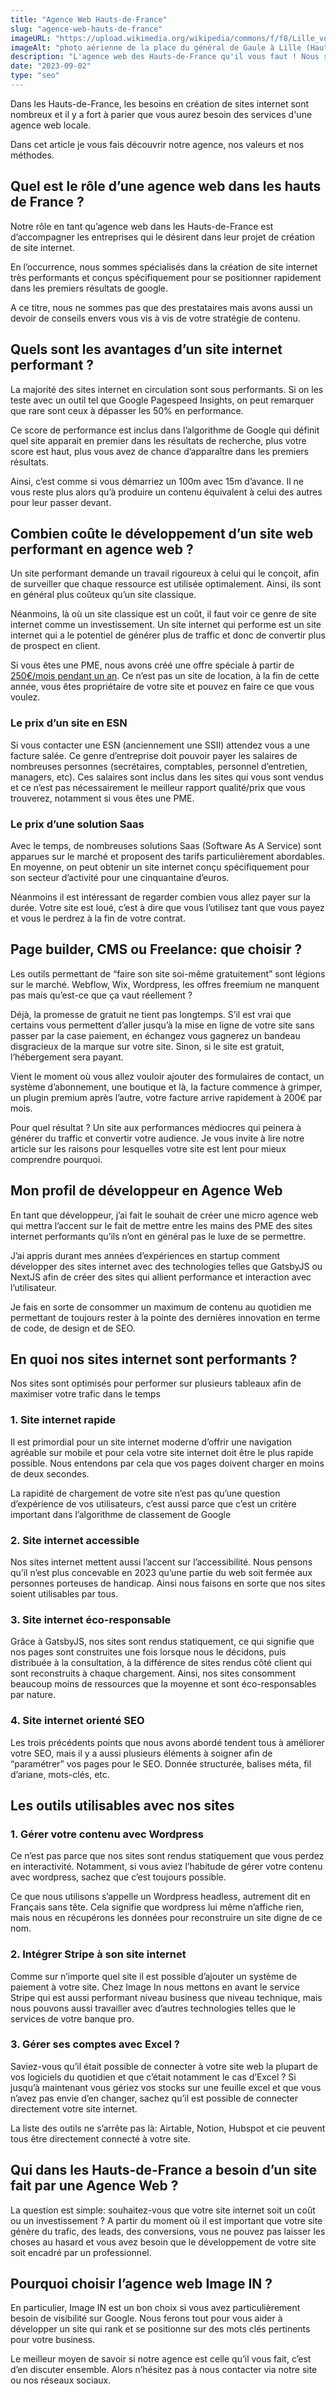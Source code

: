 ---
title: "Agence Web Hauts-de-France"
slug: "agence-web-hauts-de-france"
imageURL: "https://upload.wikimedia.org/wikipedia/commons/f/f8/Lille_vue_gd_place.JPG"
imageAlt: "photo aérienne de la place du général de Gaule à Lille (Haut-de-France)"
description: "L'agence web des Hauts-de-France qu'il vous faut ! Nous sommes spécialisés en création de sites internets ultra performants pour les PME 🔥"
date: "2023-09-02"
type: "seo"
---

Dans les Hauts-de-France, les besoins en création de sites internet sont nombreux et il y a fort à parier que vous aurez besoin des services d'une agence web locale.

Dans cet article je vous fais découvrir notre agence, nos valeurs et nos méthodes.

## Quel est le rôle d’une agence web dans les hauts de France ?

Notre rôle en tant qu’agence web dans les Hauts-de-France est d’accompagner les entreprises qui le désirent dans leur projet de création de site internet.

En l’occurrence, nous sommes spécialisés dans la création de site internet très performants et conçus spécifiquement pour se positionner rapidement dans les premiers résultats de google.

A ce titre, nous ne sommes pas que des prestataires mais avons aussi un devoir de conseils envers vous vis à vis de votre stratégie de contenu.

## Quels sont les avantages d’un site internet performant ?

La majorité des sites internet en circulation sont sous performants. Si on les teste avec un outil tel que Google Pagespeed Insights, on peut remarquer que rare sont ceux à dépasser les 50% en performance.

Ce score de performance est inclus dans l’algorithme de Google qui définit quel site apparait en premier dans les résultats de recherche, plus votre score est haut, plus vous avez de chance d’apparaître dans les premiers résultats.

Ainsi, c’est comme si vous démarriez un 100m avec 15m d’avance. Il ne vous reste plus alors qu’à produire un contenu équivalent à celui des autres pour leur passer devant.

## Combien coûte le développement d’un site web performant en agence web ?

Un site performant demande un travail rigoureux à celui qui le conçoit, afin de surveiller que chaque ressource est utilisée optimalement. Ainsi, ils sont en général plus coûteux qu’un site classique.

Néanmoins, là où un site classique est un coût, il faut voir ce genre de site internet comme un investissement. Un site internet qui performe est un site internet qui a le potentiel de générer plus de traffic et donc de convertir plus de prospect en client.

Si vous êtes une PME, nous avons créé une offre spéciale à partir de [250€/mois pendant un an](/votre-site-a-250-euros-par-mois-pendant-1-an/). Ce n’est pas un site de location, à la fin de cette année, vous êtes propriétaire de votre site et pouvez en faire ce que vous voulez.

### Le prix d’un site en ESN

Si vous contacter une ESN (anciennement une SSII) attendez vous a une facture salée. Ce genre d’entreprise doit pouvoir payer les salaires de nombreuses personnes (secrétaires, comptables, personnel d’entretien, managers, etc). Ces salaires sont inclus dans les sites qui vous sont vendus et ce n’est pas nécessairement le meilleur rapport qualité/prix que vous trouverez, notamment si vous êtes une PME. 

### Le prix d’une solution Saas

Avec le temps, de nombreuses solutions Saas (Software As A Service) sont apparues sur le marché et proposent des tarifs particulièrement abordables. En moyenne, on peut obtenir un site internet conçu spécifiquement pour son secteur d’activité pour une cinquantaine d’euros.

Néanmoins il est intéressant de regarder combien vous allez payer sur la durée. Votre site est loué, c’est à dire que vous l’utilisez tant que vous payez et vous le perdrez à la fin de votre contrat.

## Page builder, CMS ou Freelance: que choisir ?

Les outils permettant de “faire son site soi-même gratuitement” sont légions sur le marché. Webflow, Wix, Wordpress, les offres freemium ne manquent pas mais qu’est-ce que ça vaut réellement ?

Déjà, la promesse de gratuit ne tient pas longtemps. S’il est vrai que certains vous permettent d’aller jusqu’à la mise en ligne de votre site sans passer par la case paiement, en échangez vous gagnerez un bandeau disgracieux de la marque sur votre site. Sinon, si le site est gratuit, l’hébergement sera payant.

Vient le moment où vous allez vouloir ajouter des formulaires de contact, un système d’abonnement, une boutique et là, la facture commence à grimper, un plugin premium après l’autre, votre facture arrive rapidement à 200€ par mois.

Pour quel résultat ? Un site aux performances médiocres qui peinera à générer du traffic et convertir votre audience. Je vous invite à lire notre article sur les raisons pour lesquelles votre site est lent pour mieux comprendre pourquoi.

## Mon profil de développeur en Agence Web

En tant que développeur, j’ai fait le souhait de créer une micro agence web qui mettra l’accent sur le fait de mettre entre les mains des PME des sites internet performants qu’ils n’ont en général pas le luxe de se permettre.

J’ai appris durant mes années d’expériences en startup comment développer des sites internet avec des technologies telles que GatsbyJS ou NextJS afin de créer des sites qui allient performance et interaction avec l’utilisateur.

Je fais en sorte de consommer un maximum de contenu au quotidien me permettant de toujours rester à la pointe des dernières innovation en terme de code, de design et de SEO.

## En quoi nos sites internet sont performants ?

Nos sites sont optimisés pour performer sur plusieurs tableaux afin de maximiser votre trafic dans le temps

### 1. Site internet rapide

Il est primordial pour un site internet moderne d’offrir une navigation agréable sur mobile et pour cela votre site internet doit être le plus rapide possible. Nous entendons par cela que vos pages doivent charger en moins de deux secondes.

La rapidité de chargement de votre site n’est pas qu’une question d’expérience de vos utilisateurs, c’est aussi parce que c’est un critère important dans l’algorithme de classement de Google

### 2. Site internet accessible

Nos sites internet mettent aussi l’accent sur l’accessibilité. Nous pensons qu’il n’est plus concevable en 2023 qu’une partie du web soit fermée aux personnes porteuses de handicap. Ainsi nous faisons en sorte que nos sites soient utilisables par tous.

### 3. Site internet éco-responsable

Grâce à GatsbyJS, nos sites sont rendus statiquement, ce qui signifie que nos pages sont construites une fois lorsque nous le décidons, puis distribuée à la consultation, à la différence de sites rendus côté client qui sont reconstruits à chaque chargement. Ainsi, nos sites consomment beaucoup moins de ressources que la moyenne et sont éco-responsables par nature.

### 4. Site internet orienté SEO

Les trois précédents points que nous avons abordé tendent tous à améliorer votre SEO, mais il y a aussi plusieurs éléments à soigner afin de “paramétrer” vos pages pour le SEO. Donnée structurée, balises méta, fil d’ariane, mots-clés, etc.

## Les outils utilisables avec nos sites

### 1. Gérer votre contenu avec Wordpress

Ce n’est pas parce que nos sites sont rendus statiquement que vous perdez en interactivité. Notamment, si vous aviez l’habitude de gérer votre contenu avec wordpress, sachez que c’est toujours possible.

Ce que nous utilisons s’appelle un Wordpress headless, autrement dit en Français sans tête. Cela signifie que wordpress lui même n’affiche rien, mais nous en récupérons les données pour reconstruire un site digne de ce nom. 

### 2. Intégrer Stripe à son site internet

Comme sur n’importe quel site il est possible d’ajouter un système de paiement à votre site. Chez Image In nous mettons en avant le service Stripe qui est aussi performant niveau business que niveau technique, mais nous pouvons aussi travailler avec d’autres technologies telles que le services de votre banque pro.

### 3. Gérer ses comptes avec Excel ?

Saviez-vous qu’il était possible de connecter à votre site web la plupart de vos logiciels du quotidien et que c’était notamment le cas d’Excel ? Si jusqu’à maintenant vous gériez vos stocks sur une feuille excel et que vous n’avez pas envie d’en changer, sachez qu’il est possible de connecter directement votre site internet.

La liste des outils ne s’arrête pas là: Airtable, Notion, Hubspot et cie peuvent tous être directement connecté à votre site.

## Qui dans les Hauts-de-France a besoin d’un site fait par une Agence Web ?

La question est simple: souhaitez-vous que votre site internet soit un coût ou un investissement ? A partir du moment où il est important que votre site génère du trafic, des leads, des conversions, vous ne pouvez pas laisser les choses au hasard et vous avez besoin que le développement de votre site soit encadré par un professionnel.

## Pourquoi choisir l’agence web Image IN ?

En particulier, Image IN est un bon choix si vous avez particulièrement besoin de visibilité sur Google. Nous ferons tout pour vous aider à développer un site qui rank et se positionne sur des mots clés pertinents pour votre business.

Le meilleur moyen de savoir si notre agence est celle qu’il vous fait, c’est d’en discuter ensemble. Alors n’hésitez pas à nous contacter via notre site ou nos réseaux sociaux.